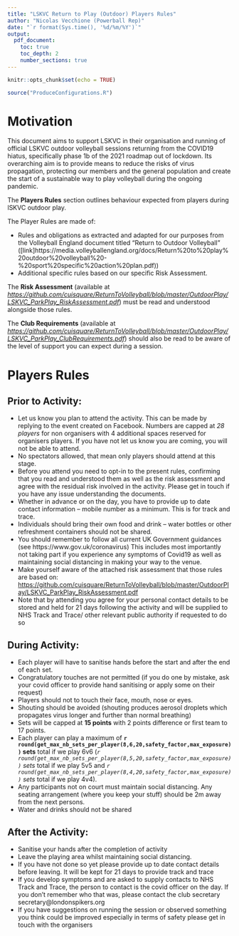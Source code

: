 ```yaml
---
title: "LSKVC Return to Play (Outdoor) Players Rules"
author: "Nicolas Vecchione (Powerball Rep)"
date: "`r format(Sys.time(), '%d/%m/%Y')`"
output: 
  pdf_document:
    toc: true
    toc_depth: 2
    number_sections: true
---
```


```r
knitr::opts_chunk$set(echo = TRUE)
```
```r
source("ProduceConfigurations.R")
```

# Motivation {-}

This document aims to support LSKVC in their organisation and running of official LSKVC outdoor volleyball sessions returning from the COVID19 hiatus, specifically phase 1b of the 2021 roadmap out of lockdown. Its overarching aim is to provide means to reduce the risks of virus propagation, protecting our members and the general population and create the start of a sustainable way to play volleyball during the ongoing pandemic. 

The **Players Rules** section outlines behaviour expected from players during lSKVC outdoor play. 

The  Player Rules are made of:

* Rules and obligations as extracted and adapted for our purposes from the Volleyball England document titled "Return to Outdoor Volleyball" ([link]https://media.volleyballengland.org/docs/Return%20to%20play%20outdoor%20volleyball%20-%20sport%20specific%20action%20plan.pdf))
* Additional specific rules based on our specific Risk Assessment.

The **Risk Assessment** (available at  *[https://github.com/cuisquare/ReturnToVolleyball/blob/master/OutdoorPlay/LSKVC_ParkPlay_RiskAssessment.pdf](https://github.com/cuisquare/ReturnToVolleyball/blob/master/OutdoorPlay/LSKVC_ParkPlay_RiskAssessment.pdf)*) must be read and understood alongside those rules. 

The **Club Requirements** (available at  *[https://github.com/cuisquare/ReturnToVolleyball/blob/master/OutdoorPlay/LSKVC_ParkPlay_ClubRequirements.pdf](https://github.com/cuisquare/ReturnToVolleyball/blob/master/OutdoorPlay/LSKVC_ParkPlay_ClubRequirements.pdf)*) should also be read to be aware of the level of support you can expect during a session.

\newpage
# Players Rules

## Prior to Activity:
* Let us know you plan to attend the activity. This can be made by replying to the event created on Facebook. Numbers are capped at *28 players* for non organisers with 4 additional spaces reserved for organisers players. If you have not let us know you are coming, you will not be able to attend.
* No spectators allowed, that mean only players should attend at this stage.
* Before you attend you need to opt-in to the present rules, confirming that you read and understood them as well as the risk assessment and agree with the residual risk involved in the activity. Please get in touch if you have any issue understanding the documents.
* Whether in advance or on the day, you have to provide up to date contact information – mobile number as a minimum. This is for track and trace.
* Individuals should bring their own food and drink – water bottles or other refreshment containers should not be shared. 
* You should remember to follow all current UK Government guidances (see https://www.gov.uk/coronavirus) This includes most importantly not taking part if you experience any symptoms of Covid19 as well as maintaining social distancing in making your way to the venue.
* Make yourself aware of the attached risk assessment  that those rules are based on: [https://github.com/cuisquare/ReturnToVolleyball/blob/master/OutdoorPlay/LSKVC_ParkPlay_RiskAssessment.pdf](https://github.com/cuisquare/ReturnToVolleyball/blob/master/OutdoorPlay/LSKVC_ParkPlay_RiskAssessment.pdf)
* Note that by attending you agree for your personal contact details to be stored and held for 21 days following the activity and will be supplied to NHS Track and Trace/ other relevant public authority if requested to do so

## During Activity:
* Each player will have to sanitise hands before the start and after the end of each set.
* Congratulatory touches are not permitted (if you do one by mistake, ask your covid officer to provide hand sanitising or apply some on their request)
* Players should not to touch their face, mouth, nose or eyes. 
* Shouting should be avoided (shouting produces aerosol droplets which propagates virus longer and further than normal breathing)
* Sets will be capped at **15 points** with 2 points difference or first team to 17 points.
* Each player can play a maximum of **`r round(get_max_nb_sets_per_player(8,6,20,safety_factor,max_exposure))` sets** total if we play 6v6 (*`r round(get_max_nb_sets_per_player(8,5,20,safety_factor,max_exposure))` sets* total if we play 5v5 and *`r round(get_max_nb_sets_per_player(8,4,20,safety_factor,max_exposure))` sets* total if we play 4v4).
* Any participants not on court must maintain social distancing. Any seating arrangement (where you keep your stuff) should be 2m away from the next persons. 
* Water and drinks should not be shared

## After the Activity:
* Sanitise your hands after the completion of activity
* Leave the playing area whilst maintaining social distancing.
* If you have not done so yet please provide up to date contact details before leaving. It will be kept for 21 days to provide track and trace 
* If you develop symptoms and are asked to supply contacts to NHS Track and Trace, the person to contact is the covid officer on the day. If you don't remember who that was, please contact the club secretary secretary@londonspikers.org
* If you have suggestions on running the session or observed something you think could be improved especially in terms of safety please get in touch with the organisers
